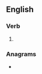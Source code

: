 ==English==

===Verb===
{{head|en|present participle}}

# {{present participle of|reseed|lang=en|nocat=1}}

===Anagrams===
* {{anagrams|en|a=deeeginrs|Niger seed|energised|genderise|greenside|indegrees}}